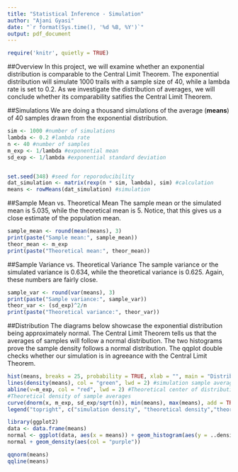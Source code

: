 ```yaml
---
title: "Statistical Inference - Simulation"
author: "Ajani Gyasi"
date: "`r format(Sys.time(), '%d %B, %Y')`"
output: pdf_document
---
```






```r
require('knitr', quietly = TRUE)
```
##Overview
In this project, we will examine whether an exponential distribution is comparable to the Central Limit Theorem. The exponential distribution will simulate 1000 trails with a sample size of 40, while a lambda rate is set to 0.2. As we investigate the distribution of averages, we will conclude whether its comparability satifies the Central Limit Theorem.

##Simulations 
We are doing a thousand simulations of the average (**means**) of 40 samples drawn from the exponential distribution.

```r
sim <- 1000 #number of simulations
lambda <- 0.2 #lambda rate
n <- 40 #number of samples
m_exp <- 1/lambda #exponential mean
sd_exp <- 1/lambda #exponential standard deviation


set.seed(348) #seed for reporoducibility
dat_simulation <- matrix(rexp(n * sim, lambda), sim) #calculation
means <- rowMeans(dat_simulation) #simulation
```


##Sample Mean vs. Theoretical Mean
The sample mean or the simulated mean is 5.035, while the theoretical mean is 5. Notice, that this gives us a close estimate of the population mean.
```r
sample_mean <- round(mean(means), 3)
print(paste("Sample mean:", sample_mean))
theor_mean <- m_exp
print(paste("Theoretical mean:", theor_mean))
```

##Sample Variance vs. Theoretical Variance
The sample variance or the simulated variance is 0.634, while the theoretical variance is 0.625. Again, these numbers are fairly close.
```r
sample_var <- round(var(means), 3)
print(paste("Sample variance:", sample_var))
theor_var <- (sd_exp)^2/n
print(paste("Theoretical variance:", theor_var))
```


##Distribution 
The diagrams below showcase the exponential distribution being approximately normal. The Central Limit Theorem tells us that the averages of samples will follow a normal distribution. The two histograms prove the sample density follows a normal distribution. The qqplot double checks whether our simulation is in agreeance with the Central Limit Theorem.


```r
hist(means, breaks = 25, probability = TRUE, xlab = "", main = "Distribution of sample averages", col = "wheat")
lines(density(means), col = "green", lwd = 2) #simulation sample averages 
abline(v=m_exp, col = "red", lwd = 2) #Theoretical center of distribution
#Theoretical density of sample averages
curve(dnorm(x, m_exp, sd_exp/sqrt(n)), min(means), max(means), add = TRUE, col = "purple", lty = 2, lwd = 2)
legend("topright", c("simulation density", "theoretical density","theoretical mean"),bty = "n", lty = c(1,2,1), col = c("green", "purple", "red"))

library(ggplot2)
data <- data.frame(means)
normal <- ggplot(data, aes(x = means)) + geom_histogram(aes(y = ..density..), col = "grey", fill = "beige") 
normal + geom_density(aes(col = "purple"))

qqnorm(means)
qqline(means)
```